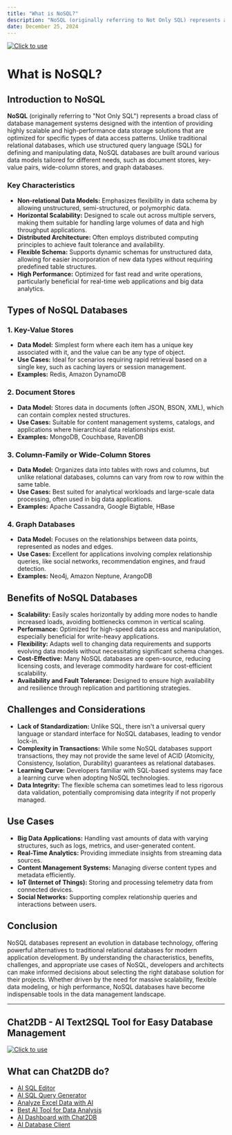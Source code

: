 ```yaml
---
title: "What is NoSQL?"
description: "NoSQL (originally referring to Not Only SQL) represents a broad class of database management systems designed with the intention of providing highly scalable and high-performance data storage solutions that are optimized for specific types of data access patterns."
date: December 25, 2024
---
```

[![Click to use](/image/blog/bg/chat2db1.png)](https://app.chat2db.ai/)
# What is NoSQL?

## Introduction to NoSQL

**NoSQL** (originally referring to "Not Only SQL") represents a broad class of database management systems designed with the intention of providing highly scalable and high-performance data storage solutions that are optimized for specific types of data access patterns. Unlike traditional relational databases, which use structured query language (SQL) for defining and manipulating data, NoSQL databases are built around various data models tailored for different needs, such as document stores, key-value pairs, wide-column stores, and graph databases.

### Key Characteristics

- **Non-relational Data Models:** Emphasizes flexibility in data schema by allowing unstructured, semi-structured, or polymorphic data.
- **Horizontal Scalability:** Designed to scale out across multiple servers, making them suitable for handling large volumes of data and high throughput applications.
- **Distributed Architecture:** Often employs distributed computing principles to achieve fault tolerance and availability.
- **Flexible Schema:** Supports dynamic schemas for unstructured data, allowing for easier incorporation of new data types without requiring predefined table structures.
- **High Performance:** Optimized for fast read and write operations, particularly beneficial for real-time web applications and big data analytics.

## Types of NoSQL Databases

### 1. **Key-Value Stores**

- **Data Model:** Simplest form where each item has a unique key associated with it, and the value can be any type of object.
- **Use Cases:** Ideal for scenarios requiring rapid retrieval based on a single key, such as caching layers or session management.
- **Examples:** Redis, Amazon DynamoDB

### 2. **Document Stores**

- **Data Model:** Stores data in documents (often JSON, BSON, XML), which can contain complex nested structures.
- **Use Cases:** Suitable for content management systems, catalogs, and applications where hierarchical data relationships exist.
- **Examples:** MongoDB, Couchbase, RavenDB

### 3. **Column-Family or Wide-Column Stores**

- **Data Model:** Organizes data into tables with rows and columns, but unlike relational databases, columns can vary from row to row within the same table.
- **Use Cases:** Best suited for analytical workloads and large-scale data processing, often used in big data applications.
- **Examples:** Apache Cassandra, Google Bigtable, HBase

### 4. **Graph Databases**

- **Data Model:** Focuses on the relationships between data points, represented as nodes and edges.
- **Use Cases:** Excellent for applications involving complex relationship queries, like social networks, recommendation engines, and fraud detection.
- **Examples:** Neo4j, Amazon Neptune, ArangoDB

## Benefits of NoSQL Databases

- **Scalability:** Easily scales horizontally by adding more nodes to handle increased loads, avoiding bottlenecks common in vertical scaling.
- **Performance:** Optimized for high-speed data access and manipulation, especially beneficial for write-heavy applications.
- **Flexibility:** Adapts well to changing data requirements and supports evolving data models without necessitating significant schema changes.
- **Cost-Effective:** Many NoSQL databases are open-source, reducing licensing costs, and leverage commodity hardware for cost-efficient scalability.
- **Availability and Fault Tolerance:** Designed to ensure high availability and resilience through replication and partitioning strategies.

## Challenges and Considerations

- **Lack of Standardization:** Unlike SQL, there isn't a universal query language or standard interface for NoSQL databases, leading to vendor lock-in.
- **Complexity in Transactions:** While some NoSQL databases support transactions, they may not provide the same level of ACID (Atomicity, Consistency, Isolation, Durability) guarantees as relational databases.
- **Learning Curve:** Developers familiar with SQL-based systems may face a learning curve when adopting NoSQL technologies.
- **Data Integrity:** The flexible schema can sometimes lead to less rigorous data validation, potentially compromising data integrity if not properly managed.

## Use Cases

- **Big Data Applications:** Handling vast amounts of data with varying structures, such as logs, metrics, and user-generated content.
- **Real-Time Analytics:** Providing immediate insights from streaming data sources.
- **Content Management Systems:** Managing diverse content types and metadata efficiently.
- **IoT (Internet of Things):** Storing and processing telemetry data from connected devices.
- **Social Networks:** Supporting complex relationship queries and interactions between users.

## Conclusion

NoSQL databases represent an evolution in database technology, offering powerful alternatives to traditional relational databases for modern application development. By understanding the characteristics, benefits, challenges, and appropriate use cases of NoSQL, developers and architects can make informed decisions about selecting the right database solution for their projects. Whether driven by the need for massive scalability, flexible data modeling, or high performance, NoSQL databases have become indispensable tools in the data management landscape.

---

## Chat2DB - AI Text2SQL Tool for Easy Database Management

[![Click to use](/image/blog/chat2db.png)](https://app.chat2db.ai/)

## What can Chat2DB do?

- [AI SQL Editor](https://chat2db.ai/feature/AI%20SQL%20Editor)
- [AI SQL Query Generator](https://chat2db.ai/feature/AI%20SQL%20Query%20Generator)
- [Analyze Excel Data with AI](https://chat2db.ai/feature/Analyze%20Excel%20Data%20with%20AI)
- [Best AI Tool for Data Analysis](https://chat2db.ai/feature/Best%20AI%20Tool%20for%20Data%20Analysis)
- [AI Dashboard with Chat2DB](https://chat2db.ai/feature/AI%20Dashboard%20with%20Chat2DB)
- [AI Database Client](https://chat2db.ai/feature/AI%20Database%20Client)
